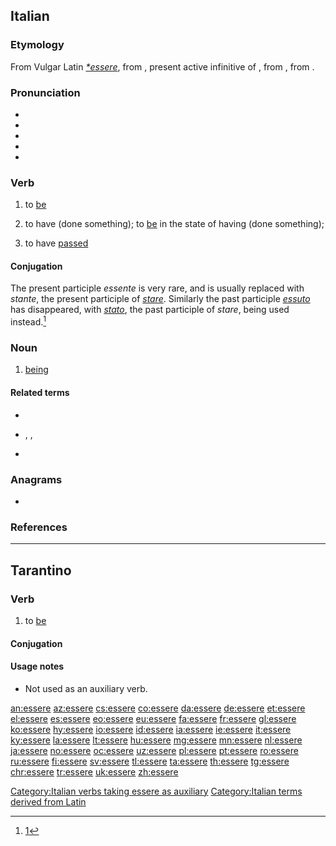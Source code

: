 {{also|èssere}}
==Italian==

===Etymology===
From Vulgar Latin ''[[Reconstruction:Latin/essere|*essere]]'', from {{inh|it|la|esse}}, present active infinitive of {{m|la|sum||I am}}, from {{inh|it|itc-pro|*ezom}}, from {{inh|it|ine-pro|*h₁ésti||I am, I exist}}.

===Pronunciation===
* {{IPA|/ˈɛs.se.re/|[ˈɛs̪s̪er̺e]|lang=it}}
* {{audio|It-essere.ogg|Audio|lang=it}}
* {{rhymes|ɛssere|lang=it}}
* {{it-stress|èssere}}
* {{hyphenation|es|se|re|lang=it}}

===Verb===
{{it-verb}}

# {{lb|it|intransitive|indicating existence, identity, location, or state}} to [[be]]
# {{lb|it|auxiliary|used to form composite past tense of many intransitive verbs}} to have (done something); to [[be]] in the state of having (done something); {{non-gloss definition|See [[:Category:Italian verbs taking essere as auxiliary]].}}
# {{lb|it|impersonal|of a duration of time since an event}} to have [[pass]]ed

====Conjugation====
The present participle ''essente'' is very rare, and is usually replaced with ''stante'', the present participle of ''[[stare]]''. Similarly the past participle ''[[essuto]]'' has disappeared, with ''[[stato]]'', the past participle of ''stare'', being used instead.<ref>[http://dizionari.hoepli.it/Dizionario_Italiano/parola/essuto.aspx?idD=1&Query=essuto&lettera=E]</ref>

{{it-conj-ere||essere
|inf=essere|
|ger=essendo|presp=essente|pastp=stato
|pres1s=sono|pres2s=sei|pres3s=è|pres1p=siamo|pres2p=siete|pres3p=sono
|imperf1s=ero|imperf2s=eri|imperf3s=era|imperf1p=eravamo|imperf2p=eravate|imperf3p=erano
|prem1s=fui|prem2s=fosti|prem3s=fu|prem3s2=-|prem1p=fummo|prem2p=foste||prem3p=furono|prem3p2=-
|fut1s=sarò|fut2s=sarai|fut3s=sarà|fut1p=saremo|fut2p=sarete|fut3p=saranno
|cond1s=sarei|cond2s=saresti|cond3s=sarebbe|cond1p=saremmo|cond2p=sareste|cond3p=sarebbero
|sub123s=sia|sub1p=siamo|sub2p=siate|sub3p=siano
|impsub12s=fossi|impsub3s=fosse|impsub1p=fossimo|impsub2p=foste|impsub3p=fossero
|imp2s=sii|imp2s2=non [[essere]]|imp3s=sia|imp1p=siamo|imp2p=siate|imp3p=siano}}

===Noun===
{{it-noun|m}}

# [[being]]

====Related terms====
* {{l|it|essenza}}
* {{l|it|esserci}}, {{l|it|essersi}}, {{l|it|esservi}}
* {{l|it|essere umano}}

===Anagrams===
* {{l|it|eresse}}

===References===
<references />

[[Category:Italian verbs taking essere as auxiliary]]
[[Category:Italian terms derived from Latin]]

----

==Tarantino==

===Verb===
{{head|roa-tar|verb}}

# {{lb|roa-tar|intransitive}} to [[be]]

====Conjugation====
{{roa-tar-conj-essere}}

====Usage notes====
* Not used as an auxiliary verb.

[[an:essere]]
[[az:essere]]
[[cs:essere]]
[[co:essere]]
[[da:essere]]
[[de:essere]]
[[et:essere]]
[[el:essere]]
[[es:essere]]
[[eo:essere]]
[[eu:essere]]
[[fa:essere]]
[[fr:essere]]
[[gl:essere]]
[[ko:essere]]
[[hy:essere]]
[[io:essere]]
[[id:essere]]
[[ia:essere]]
[[ie:essere]]
[[it:essere]]
[[ky:essere]]
[[la:essere]]
[[lt:essere]]
[[hu:essere]]
[[mg:essere]]
[[mn:essere]]
[[nl:essere]]
[[ja:essere]]
[[no:essere]]
[[oc:essere]]
[[uz:essere]]
[[pl:essere]]
[[pt:essere]]
[[ro:essere]]
[[ru:essere]]
[[fi:essere]]
[[sv:essere]]
[[tl:essere]]
[[ta:essere]]
[[th:essere]]
[[tg:essere]]
[[chr:essere]]
[[tr:essere]]
[[uk:essere]]
[[zh:essere]]